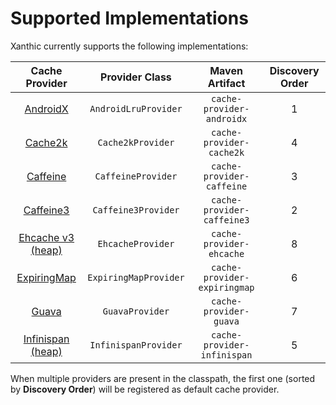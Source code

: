 
# Supported Implementations

Xanthic currently supports the following implementations:

| Cache Provider | Provider Class | Maven Artifact | Discovery Order |
| :-----: | :------: | :------: | :------: |
| [AndroidX](./androidx) | `AndroidLruProvider` | `cache-provider-androidx` | 1 |
| [Cache2k](./cache2k) | `Cache2kProvider` | `cache-provider-cache2k` | 4 |
| [Caffeine](./caffeine) | `CaffeineProvider` | `cache-provider-caffeine` | 3 |
| [Caffeine3](./caffeine3) | `Caffeine3Provider` | `cache-provider-caffeine3` | 2 |
| [Ehcache v3 (heap)](./ehcache) | `EhcacheProvider` | `cache-provider-ehcache` | 8 |
| [ExpiringMap](./expiringmap) | `ExpiringMapProvider` | `cache-provider-expiringmap` | 6 |
| [Guava](./guava) | `GuavaProvider` | `cache-provider-guava` | 7 |
| [Infinispan (heap)](./infinispan) | `InfinispanProvider` | `cache-provider-infinispan` | 5 |

<Alert severity="info" variant="outlined">When multiple providers are present in the classpath, the first one (sorted by <b>Discovery Order</b>) will be registered as default cache provider.</Alert>
